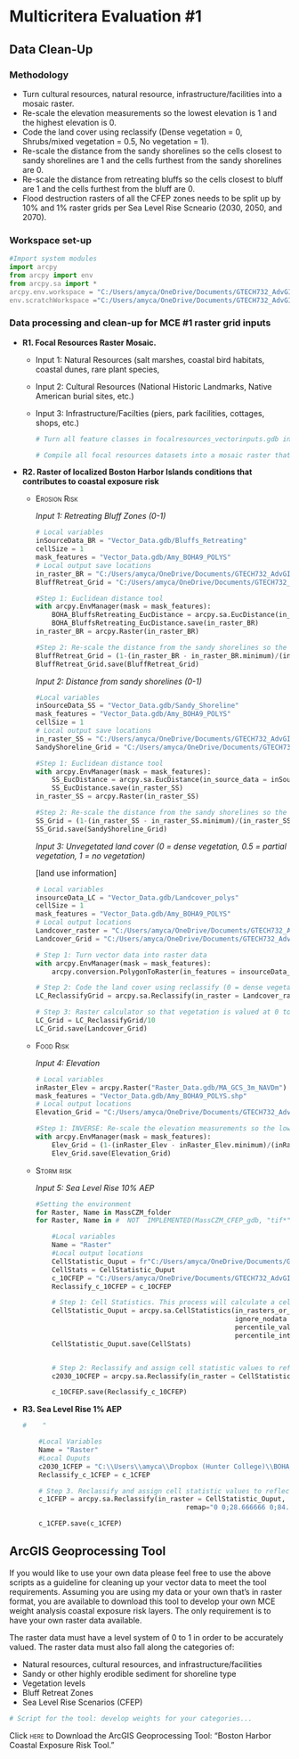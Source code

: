# Multicritera Evaluation #1

## Data Clean-Up

### Methodology

-   Turn cultural resources, natural resource, infrastructure/facilities into a mosaic raster.
-   Re-scale the elevation measurements so the lowest elevation is 1 and the highest elevation is 0.
-   Code the land cover using reclassify (Dense vegetation = 0, Shrubs/mixed vegetation = 0.5, No vegetation = 1).
-   Re-scale the distance from the sandy shorelines so the cells closest to sandy shorelines are 1 and the cells furthest from the sandy shorelines are 0.
-   Re-scale the distance from retreating bluffs so the cells closest to bluff are 1 and the cells furthest from the bluff are 0.
-   Flood destruction rasters of all the CFEP zones needs to be split up by 10% and 1% raster grids per Sea Level Rise Scneario (2030, 2050, and 2070).

### Workspace set-up

``` {#workspace .python .Python style="color: grey"}
#Import system modules
import arcpy
from arcpy import env  
from arcpy.sa import *
arcpy.env.workspace = "C:/Users/amyca/OneDrive/Documents/GTECH732_AdvGIS/Final_Project/BOHA_SpatialDecisionSupportSystem/Data"
env.scratchWorkspace ="C:/Users/amyca/OneDrive/Documents/GTECH732_AdvGIS/Final_Project/BOHA_SpatialDecisionSupportSystem/Data/Raster_Scratch.gdb"
```

### Data processing and clean-up for MCE #1 raster grid inputs

-   **R1. Focal Resources Raster Mosaic.**

    -   Input 1: Natural Resources (salt marshes, coastal bird habitats, coastal dunes, rare plant species,

    -   Input 2: Cultural Resources (National Historic Landmarks, Native American burial sites, etc.)

    -   Input 3: Infrastructure/Facilties (piers, park facilities, cottages, shops, etc.)

        ``` python
        # Turn all feature classes in focalresources_vectorinputs.gdb into raster datasets.

        # Compile all focal resources datasets into a mosaic raster that can be used in the MCE #1 BOHA Raster Calculater ArcGIS Geoprocessing tool
        ```

-   **R2. Raster of localized Boston Harbor Islands conditions that contributes to coastal exposure risk**

    -   [Erosion Risk]{.smallcaps}

        *Input 1: Retreating Bluff Zones (0-1)*

        ``` python
        # Local variables
        inSourceData_BR = "Vector_Data.gdb/Bluffs_Retreating"
        cellSize = 1
        mask_features = "Vector_Data.gdb/Amy_BOHA9_POLYS"
        # Local output save locations
        in_raster_BR = "C:/Users/amyca/OneDrive/Documents/GTECH732_AdvGIS/Final_Project/BOHA_SpatialDecisionSupportSystem/Data/Raster_Scratch.gdb/BR_EucDistOut"
        BluffRetreat_Grid = "C:/Users/amyca/OneDrive/Documents/GTECH732_AdvGIS/Final_Project/BOHA_SpatialDecisionSupportSystem/Data/Raster_Outputs.gdb/BluffRetreat_Grid"

        #Step 1: Euclidean distance tool
        with arcpy.EnvManager(mask = mask_features):
            BOHA_BluffsRetreating_EucDistance = arcpy.sa.EucDistance(in_source_data = inSourceData_BR, cell_size = cellSize)
            BOHA_BluffsRetreating_EucDistance.save(in_raster_BR)
        in_raster_BR = arcpy.Raster(in_raster_BR)

        #Step 2: Re-scale the distance from the sandy shorelines so the cells closest to sandy shorelines are 1 and the cells furthest from the sandy shorelines are 0.
        BluffRetreat_Grid = (1-(in_raster_BR - in_raster_BR.minimum)/(in_raster_BR.maximum-in_raster_BR.minimum))
        BluffRetreat_Grid.save(BluffRetreat_Grid)
        ```

        *Input 2: Distance from sandy shorelines (0-1)*

        ``` python
        #Local variables
        inSourceData_SS = "Vector_Data.gdb/Sandy_Shoreline"
        mask_features = "Vector_Data.gdb/Amy_BOHA9_POLYS"
        cellSize = 1
        # Local output save locations
        in_raster_SS = "C:/Users/amyca/OneDrive/Documents/GTECH732_AdvGIS/Final_Project/BOHA_SpatialDecisionSupportSystem/Data/Raster_Scratch.gdb/SS_EucDistOut"
        SandyShoreline_Grid = "C:/Users/amyca/OneDrive/Documents/GTECH732_AdvGIS/Final_Project/BOHA_SpatialDecisionSupportSystem/Data/Raster_Outputs.gdb/SandyShoreline_Grid"

        #Step 1: Euclidean distance tool
        with arcpy.EnvManager(mask = mask_features):
            SS_EucDistance = arcpy.sa.EucDistance(in_source_data = inSourceData_SS, cell_size = cellSize)
            SS_EucDistance.save(in_raster_SS)
        in_raster_SS = arcpy.Raster(in_raster_SS)

        #Step 2: Re-scale the distance from the sandy shorelines so the cells closest to sandy shorelines are 1 and the cells furthest from the sandy shorelines are 0.
        SS_Grid = (1-(in_raster_SS - in_raster_SS.minimum)/(in_raster_SS.maximum-in_raster_SS.minimum))
        SS_Grid.save(SandyShoreline_Grid)
        ```

        *Input 3: Unvegetated land cover (0 = dense vegetation, 0.5 = partial vegetation, 1 = no vegetation)*

        \[land use information\]

        ``` python
        # Local variables
        insourceData_LC = "Vector_Data.gdb/Landcover_polys"
        cellSize = 1
        mask_features = "Vector_Data.gdb/Amy_BOHA9_POLYS"
        # Local output locations
        Landcover_raster = "C:/Users/amyca/OneDrive/Documents/GTECH732_AdvGIS/Final_Project/BOHA_SpatialDecisionSupportSystem/Data/Raster_Scratch.gdb/Landcover_Raster"
        Landcover_Grid = "C:/Users/amyca/OneDrive/Documents/GTECH732_AdvGIS/Final_Project/BOHA_SpatialDecisionSupportSystem/Data/Raster_Outputs.gdb/Landcover_Grid"

        # Step 1: Turn vector data into raster data
        with arcpy.EnvManager(mask = mask_features):
            arcpy.conversion.PolygonToRaster(in_features = insourceData_LC, value_field = "COVERCODE", out_rasterdataset = Landcover_raster, cellsize = cellSize)

        # Step 2: Code the land cover using reclassify (0 = dense vegetatation, 0.5 = partially vegetated, 1 = no vegetation)
        LC_ReclassifyGrid = arcpy.sa.Reclassify(in_raster = Landcover_raster, reclass_field = "Value", remap = RemapValue([[2,10],[5,10],[6,5],[7,5],[8,5],[9,0],[10,0],[12,0],[13,0], [14,0],[15,5],[18,5],[19,10],[20,10],[23,10]]))

        # Step 3: Raster calculator so that vegetation is valued at 0 to 1
        LC_Grid = LC_ReclassifyGrid/10
        LC_Grid.save(Landcover_Grid)
        ```

    -   [Food Risk]{.smallcaps}

        *Input 4: Elevation*

        ``` python
        # Local variables
        inRaster_Elev = arcpy.Raster("Raster_Data.gdb/MA_GCS_3m_NAVDm")
        mask_features = "Vector_Data.gdb/Amy_BOHA9_POLYS.shp"
        # Local output locations
        Elevation_Grid = "C:/Users/amyca/OneDrive/Documents/GTECH732_AdvGIS/Final_Project/BOHA_SpatialDecisionSupportSystem/Data/Raster_Outputs.gdb/Elevation_Grid"

        #Step 1: INVERSE: Re-scale the elevation measurements so the lowest elevation is 1 and the highest elevation is 0.
        with arcpy.EnvManager(mask = mask_features):
            Elev_Grid = (1-(inRaster_Elev - inRaster_Elev.minimum)/(inRaster_Elev.maximum - inRaster_Elev.minimum))
            Elev_Grid.save(Elevation_Grid)
        ```

    -   [Storm risk]{.smallcaps}

        *Input 5: Sea Level Rise 10% AEP*

        ``` python
        #Setting the environment
        for Raster, Name in MassCZM_folder
        for Raster, Name in #  NOT  IMPLEMENTED(MassCZM_CFEP_gdb, "tif*", "", "NOT_RECURSIVE"):

            #Local variables
            Name = "Raster"
            #Local output locations
            CellStatistic_Ouput = fr"C:/Users/amyca/OneDrive/Documents/GTECH732_AdvGIS/Final_Project/BOHA_SpatialDecisionSupportSystem/Data/Raster_Scratch.gdb/{Name}CellStats"
            CellStats = CellStatistic_Ouput  
            c_10CFEP = "C:/Users/amyca/OneDrive/Documents/GTECH732_AdvGIS/Final_Project/BOHA_SpatialDecisionSupportSystem/Data/Raster_Outputs.gdb/{Name}c_10CFEP"
            Reclassify_c_10CFEP = c_10CFEP

            # Step 1: Cell Statistics. This process will calculate a cell-by-cell mean statistic from multiple rasters...the Mass_CZM Coastal Flood Excedence RGB raster data
            CellStatistic_Ouput = arcpy.sa.CellStatistics(in_rasters_or_constants = [Raster], statistics_type = "MEAN",
                                                          ignore_nodata = "DATA", process_as_multiband = "SINGLE_BAND",
                                                          percentile_value = 90,
                                                          percentile_interpolation_type = "AUTO_DETECT")
            CellStatistic_Ouput.save(CellStats)


            # Step 2: Reclassify and assign cell statistic values to reflect 10% CFEP
            c2030_10CFEP = arcpy.sa.Reclassify(in_raster = CellStatistic_Output, reclass_field = "VALUE", remap = "0 0;28.666666 0;84.333336 0;85.666664 1;86.666664 0;136 1;140.333328 1;148 0;169.666672 0;170 0;172.666672 0;199 0;208.333328 1", missing_values = "DATA")

            c_10CFEP.save(Reclassify_c_10CFEP)
        ```

-   **R3. Sea Level Rise 1% AEP**

    ``` python
    #    "                                                                                       "

        #Local Variables
        Name = "Raster"
        #Local Ouputs
        c2030_1CFEP = "C:\\Users\\amyca\\Dropbox (Hunter College)\\BOHA_Final_Project_Products\\Raster_Calculator_Grids\\MassCZM_CFEP.gdb\\c2030_1CFEP"
        Reclassify_c_1CFEP = c_1CFEP

        # Step 3. Reclassify and assign cell statistic values to reflect 10% CFEP
        c_1CFEP = arcpy.sa.Reclassify(in_raster = CellStatistic_Ouput, reclass_field = "VALUE",
                                             remap="0 0;28.666666 0;84.333336 1;85.666664 1;86.666664 1;136 1;140.333328 1;148 1;169.666672 1;170 1;172.666672 1;199 1;208.333328 1", missing_values="DATA")

        c_1CFEP.save(c_1CFEP)
    ```

## ArcGIS Geoprocessing Tool

If you would like to use your own data please feel free to use the above scripts as a guideline for cleaning up your vector data to meet the tool requirements. Assuming you are using my data or your own that's in raster format, you are available to download this tool to develop your own MCE weight analysis coastal exposure risk layers. The only requirement is to have your own raster data available.

The raster data must have a level system of 0 to 1 in order to be accurately valued. The raster data must also fall along the categories of:

-   Natural resources, cultural resources, and infrastructure/facilities
-   Sandy or other highly erodible sediment for shoreline type
-   Vegetation levels
-   Bluff Retreat Zones
-   Sea Level Rise Scenarios (CFEP)

``` python
# Script for the tool: develop weights for your categories...
```

Click [here]{.smallcaps} to Download the ArcGIS Geoprocessing Tool: "Boston Harbor Coastal Exposure Risk Tool."